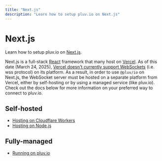 ```yaml
---
title: "Next.js"
description: "Learn how to setup pluv.io on Next.js"
---
```


# Next.js

Learn how to setup pluv.io on [Next.js](https://nextjs.org/).

Next.js is a full-stack [React](https://react.dev/) framework that many host on [Vercel](https://vercel.com/). As of this date (March 24, 2025), [Vercel doesn't currently support WebSockets](https://vercel.com/guides/do-vercel-serverless-functions-support-websocket-connections) (i.e. wss protocol) on its platform. As a result, in order to use `@pluv/io` on Next.js, the WebSocket server must be hosted on a separate platform from Vercel, either by self-hosting or by using a managed service (like pluv.io). Check out the docs below for more information on your preferred way to connect to pluv.io.

## Self-hosted

* [Hosting on Cloudflare Workers](/docs/platform-cloudflare/hosting-on-cloudflare)
* [Hosting on Node.js](/docs/platform-node/hosting-on-nodejs)

## Fully-managed

* [Running on pluv.io](/docs/platform-pluv/getting-started)
